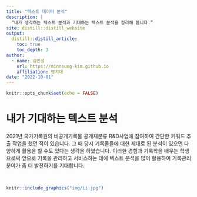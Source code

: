 ```yaml
---
title: "텍스트 데이터 분석"
description: |
  “내가 생각하는 텍스트 분석과 기대하는 텍스트 분석을 정리해 봅니다.”
site: distill::distill_website
output:
  distill::distill_article:
    toc: true
    toc_depth: 3  
author:
  - name: 김민성 
    url: https://minnsung-kim.github.io
    affiliation: 명지대
date: "2022-10-01" 
---
```


```r
knitr::opts_chunk$set(echo = FALSE)
```


# 내가 기대하는 텍스트 분석

  2021년 국가기록원의 비공개기록물 공개재분류 R&D사업에 참여하여 간단한 키워드 추출 작업을 했던 적이 있습니다. 그 때 당시 기록물들에 대한 제대로 된 분석이 있으면 다양하게 활용을 할 수도 있다는 생각을 하였습니다.
이러한 경험과 기록학을 배우는 학생으로써 앞으로 기록을 관리하고 서비스하는 데에 텍스트 분석을 많이 활용하여 기록관리 분야가 좀 더 발전하기를 기대합니다.


<br>

```r
knitr::include_graphics("img/ii.jpg")
```

